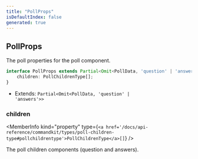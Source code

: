 ```yaml
---
title: "PollProps"
isDefaultIndex: false
generated: true
---
```



<!-- This file was generated from the CommandKit source. Do not modify. Instead, re-run the "docgen" script -->


## PollProps

<GenerationInfo sourceFile="packages/commandkit/src/components/display/poll.ts" sourceLine="11" packageName="commandkit" />

The poll properties for the poll component.

```ts title="Signature"
interface PollProps extends Partial<Omit<PollData, 'question' | 'answers'>> {
    children: PollChildrenType[];
}
```
* Extends: <code>Partial&#60;Omit&#60;PollData, 'question' | 'answers'&#62;&#62;</code>



<div className="members-wrapper">

### children

<MemberInfo kind="property" type={`<a href='/docs/api-reference/commandkit/types/poll-children-type#pollchildrentype'>PollChildrenType</a>[]`}   />

The poll children components (question and answers).


</div>
